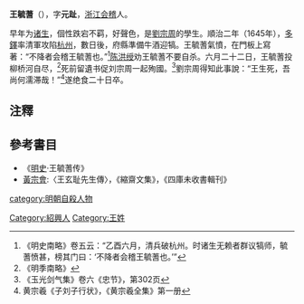 '''王毓蓍'''（{{bd|？||1645年||Wang王}}），字'''元趾'''，[[浙江|浙江]][[会稽|会稽]]人。

早年为[[诸生|诸生]]，個性跌宕不羁，好聲色，是[[劉宗周|劉宗周]]的學生。順治二年（1645年），[[多鐸|多鐸]]率清軍攻陷[[杭州|杭州]]，數日後，府縣準備牛酒迎犒。王毓蓍氣憤，在門板上寫著：“不降者会稽王毓蓍也。”<ref>《明史南略》卷五云：“乙酉六月，清兵破杭州。时诸生无赖者群议犒师，毓蓍愤甚，榜其门曰：‘不降者会稽王毓蓍也。’”</ref>[[陈洪绶|陈洪绶]]劝王毓蓍不要自杀。六月二十二日，王毓蓍投柳桥河自尽，<ref>《明季南略》</ref>死前留遺书促刘宗周一起殉國。<ref>《玉光剑气集》卷六《忠节》，第302页</ref>劉宗周得知此事說：“王生死，吾尚何濡滞哉！”<ref>黄宗羲《子刘子行状》，《黄宗羲全集》第一册</ref>遂绝食二十日卒。

== 注釋 ==
{{reflist|2}}

== 參考書目 ==
*《[[明史|明史]]·王毓蓍传》
*[[黃宗會|黃宗會]]:〈王玄耻先生傳〉，《縮齋文集》，《四庫未收書輯刊》

{{DEFAULTSORT:Wang王}}
[[category:明朝自殺人物|category:明朝自殺人物]]
[[Category:紹興人|Category:紹興人]]
[[Category:王姓|Category:王姓]]